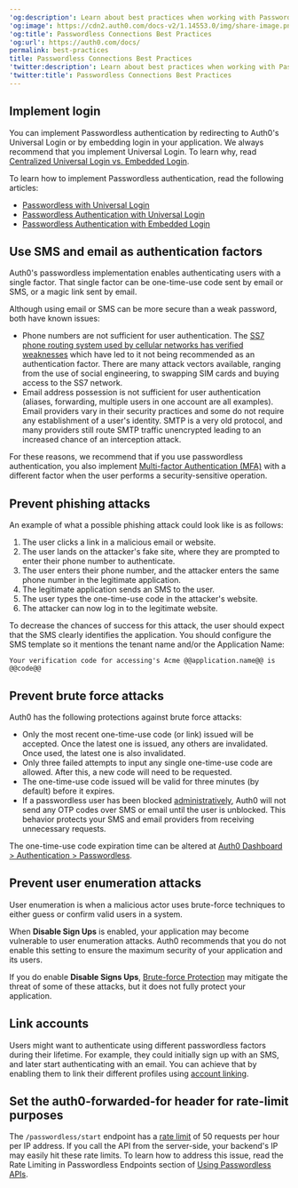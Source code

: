 ---
'og:description': Learn about best practices when working with Passwordless connections.
'og:image': https://cdn2.auth0.com/docs-v2/1.14553.0/img/share-image.png
'og:title': Passwordless Connections Best Practices
'og:url': https://auth0.com/docs/
permalink: best-practices
title: Passwordless Connections Best Practices
'twitter:description': Learn about best practices when working with Passwordless connections.
'twitter:title': Passwordless Connections Best Practices
---
## Implement login

You can implement <Tooltip tip="Passwordless: Form of authentication that does not rely on a password as the first factor." cta="View Glossary" href="/docs/glossary?term=Passwordless">Passwordless</Tooltip> authentication by redirecting to Auth0's <Tooltip tip="Passwordless: Form of authentication that does not rely on a password as the first factor." cta="View Glossary" href="/docs/glossary?term=Universal+Login">Universal Login</Tooltip> or by embedding login in your application. We always recommend that you implement Universal Login. To learn why, read [Centralized Universal Login vs. Embedded Login](/docs/authenticate/login/universal-vs-embedded-login).

To learn how to implement Passwordless authentication, read the following articles:

* [Passwordless with Universal Login](/docs/authenticate/passwordless/passwordless-with-universal-login)
* [Passwordless Authentication with Universal Login](/docs/authenticate/passwordless/implement-login/universal-login)
* [Passwordless Authentication with Embedded Login](/docs/authenticate/passwordless/implement-login/embedded-login)

## Use SMS and email as authentication factors

Auth0's passwordless implementation enables authenticating users with a single factor. That single factor can be one-time-use code sent by email or SMS, or a magic link sent by email.

Although using email or SMS can be more secure than a weak password, both have known issues:

* Phone numbers are not sufficient for user authentication. The [SS7 phone routing system used by cellular networks has verified weaknesses](https://thehackernews.com/2017/05/ss7-vulnerability-bank-hacking.html) which have led to it not being recommended as an authentication factor. There are many attack vectors available, ranging from the use of social engineering, to swapping SIM cards and buying access to the SS7 network.
* Email address possession is not sufficient for user authentication (aliases, forwarding, multiple users in one account are all examples). Email providers vary in their security practices and some do not require any establishment of a user's identity. SMTP is a very old protocol, and many providers still route SMTP traffic unencrypted leading to an increased chance of an interception attack.

For these reasons, we recommend that if you use passwordless authentication, you also implement [Multi-factor Authentication (MFA)](/docs/secure/multi-factor-authentication) with a different factor when the user performs a security-sensitive operation.

## Prevent phishing attacks

An example of what a possible phishing attack could look like is as follows:

1. The user clicks a link in a malicious email or website.
2. The user lands on the attacker's fake site, where they are prompted to enter their phone number to authenticate.
3. The user enters their phone number, and the attacker enters the same phone number in the legitimate application.
4. The legitimate application sends an SMS to the user.
5. The user types the one-time-use code in the attacker's website.
6. The attacker can now log in to the legitimate website.

To decrease the chances of success for this attack, the user should expect that the SMS clearly identifies the application. You should configure the SMS template so it mentions the tenant name and/or the Application Name:

```http wrap lines
Your verification code for accessing's Acme @@application.name@@ is @@code@@
```



## Prevent brute force attacks

Auth0 has the following protections against brute force attacks:

* Only the most recent one-time-use code (or link) issued will be accepted. Once the latest one is issued, any others are invalidated. Once used, the latest one is also invalidated.
* Only three failed attempts to input any single one-time-use code are allowed. After this, a new code will need to be requested.
* The one-time-use code issued will be valid for three minutes (by default) before it expires.
* If a passwordless user has been blocked [administratively](/docs/manage-users/user-accounts/block-and-unblock-users), Auth0 will not send any OTP codes over SMS or email until the user is unblocked. This behavior protects your SMS and email providers from receiving unnecessary requests.

The one-time-use code expiration time can be altered at [Auth0 Dashboard > Authentication > Passwordless](https://manage.auth0.com/#/connections/passwordless).

## Prevent user enumeration attacks

User enumeration is when a malicious actor uses brute-force techniques to either guess or confirm valid users in a system.

When **Disable Sign Ups** is enabled, your application may become vulnerable to user enumeration attacks. Auth0 recommends that you do not enable this setting to ensure the maximum security of your application and its users.

If you do enable **Disable Signs Ups**, [Brute-force Protection](/docs/secure/attack-protection/brute-force-protection) may mitigate the threat of some of these attacks, but it does not fully protect your application.

## Link accounts

Users might want to authenticate using different passwordless factors during their lifetime. For example, they could initially sign up with an SMS, and later start authenticating with an email. You can achieve that by enabling them to link their different profiles using [account linking](/docs/manage-users/user-accounts/user-account-linking/link-user-accounts).

## Set the auth0-forwarded-for header for rate-limit purposes

The `/passwordless/start` endpoint has a [rate limit](/docs/troubleshoot/customer-support/operational-policies/rate-limit-policy) of 50 requests per hour per IP address. If you call the API from the server-side, your backend's IP may easily hit these rate limits. To learn how to address this issue, read the Rate Limiting in Passwordless Endpoints section of [Using Passwordless APIs](/docs/authenticate/passwordless/implement-login/embedded-login/relevant-api-endpoints).